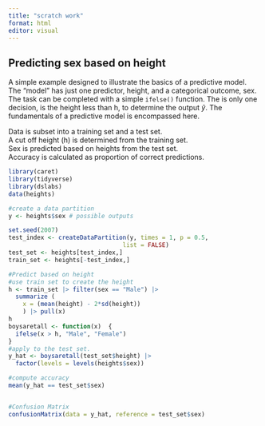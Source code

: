 ```yaml
---
title: "scratch work"
format: html
editor: visual
---
```


## 

## Predicting sex based on height

A simple example designed to illustrate the basics of a predictive model. The "model" has just one predictor, height, and a categorical outcome, sex. The task can be completed with a simple `ifelse()` function. The is only one decision, is the height less than h, to determine the output $\hat y$. The fundamentals of a predictive model is encompassed here.

Data is subset into a training set and a test set.\
A cut off height (h) is determined from the training set.\
Sex is predicted based on heights from the test set.\
Accuracy is calculated as proportion of correct predictions.

```r
library(caret)
library(tidyverse)
library(dslabs)
data(heights)
```

```r
#create a data partition
y <- heights$sex # possible outputs

set.seed(2007)
test_index <- createDataPartition(y, times = 1, p = 0.5,
                                list = FALSE)
test_set <- heights[test_index,]
train_set <- heights[-test_index,]

#Predict based on height
#use train set to create the height
h <- train_set |> filter(sex == "Male") |> 
  summarize (
    x = (mean(height) - 2*sd(height))
    ) |> pull(x)
h
boysaretall <- function(x)  {
  ifelse(x > h, "Male", "Female")
}
#apply to the test set. 
y_hat <- boysaretall(test_set$height) |> 
  factor(levels = levels(heights$sex))

#compute accuracy
mean(y_hat == test_set$sex)


#Confusion Matrix
confusionMatrix(data = y_hat, reference = test_set$sex)
```
